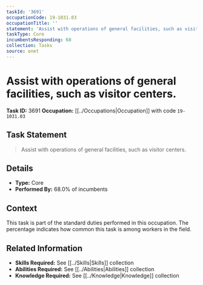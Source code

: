 ```yaml
---
taskId: '3691'
occupationCode: 19-1031.03
occupationTitle: ''
statement: 'Assist with operations of general facilities, such as visitor centers.'
taskType: Core
incumbentsResponding: 68
collection: Tasks
source: onet
---
```

# Assist with operations of general facilities, such as visitor centers.

**Task ID:** 3691
**Occupation:** [[../Occupations|Occupation]] with code `19-1031.03`

## Task Statement

> Assist with operations of general facilities, such as visitor centers.

## Details

- **Type:** Core
- **Performed By:** 68.0% of incumbents

## Context

This task is part of the standard duties performed in this occupation. The percentage indicates how common this task is among workers in the field.

## Related Information

- **Skills Required:** See [[../Skills|Skills]] collection
- **Abilities Required:** See [[../Abilities|Abilities]] collection
- **Knowledge Required:** See [[../Knowledge|Knowledge]] collection
